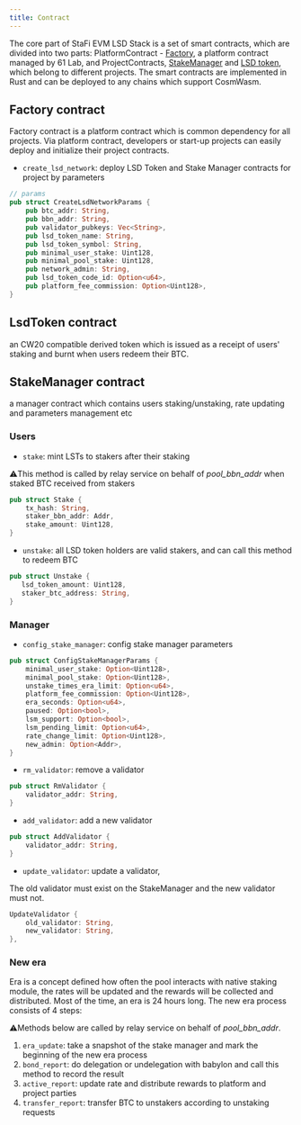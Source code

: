 ```yaml
---
title: Contract
---
```


The core part of StaFi EVM LSD Stack is a set of smart contracts, which are divided into two parts: PlatformContract - [Factory](https://github.com/stafiprotocol/babylon-lsd-contracts/tree/main/contracts/factory), a platform contract managed by 61 Lab, and ProjectContracts, [StakeManager](https://github.com/stafiprotocol/babylon-lsd-contracts/tree/main/contracts/stake_manager) and [LSD token](https://github.com/stafiprotocol/babylon-lsd-contracts/tree/main/contracts/lsd_token), which belong to different projects. The smart contracts are implemented in Rust and can be deployed to any chains which support CosmWasm.

## Factory contract

Factory contract is a platform contract which is common dependency for all projects. Via platform contract, developers or start-up projects can easily deploy and initialize their project contracts. 

- `create_lsd_network`: deploy LSD Token and Stake Manager contracts for project by parameters

```rust
// params  
pub struct CreateLsdNetworkParams {
    pub btc_addr: String,
    pub bbn_addr: String,
    pub validator_pubkeys: Vec<String>,
    pub lsd_token_name: String,
    pub lsd_token_symbol: String,
    pub minimal_user_stake: Uint128,
    pub minimal_pool_stake: Uint128,
    pub network_admin: String,
    pub lsd_token_code_id: Option<u64>,
    pub platform_fee_commission: Option<Uint128>,
}
```

## LsdToken contract

an CW20 compatible derived token which is issued as a receipt of users' staking and burnt when users redeem their BTC.

## StakeManager contract

a manager contract which contains users staking/unstaking, rate updating and parameters management etc

### Users
- `stake`: mint LSTs to stakers after their staking

⚠️This method is called by relay service on behalf of *pool_bbn_addr* when staked BTC received from stakers

```rust
pub struct Stake {
    tx_hash: String,
    staker_bbn_addr: Addr,
    stake_amount: Uint128,
}
```

- `unstake`: all LSD token holders are valid stakers, and can call this method to redeem BTC

 ```rust
pub struct Unstake {
    lsd_token_amount: Uint128,
    staker_btc_address: String,
}
```

### Manager

- `config_stake_manager`: config stake manager parameters

```rust
pub struct ConfigStakeManagerParams {
    minimal_user_stake: Option<Uint128>,
    minimal_pool_stake: Option<Uint128>,
    unstake_times_era_limit: Option<u64>,
    platform_fee_commission: Option<Uint128>,
    era_seconds: Option<u64>,
    paused: Option<bool>,
    lsm_support: Option<bool>,
    lsm_pending_limit: Option<u64>,
    rate_change_limit: Option<Uint128>,
    new_admin: Option<Addr>,
}
```

- `rm_validator`: remove a validator

```rust
pub struct RmValidator {
    validator_addr: String,
}
```

- `add_validator`: add a new validator

```rust
pub struct AddValidator {
    validator_addr: String,
}
```

- `update_validator`: update a validator, 

The old validator must exist on the StakeManager and the new validator must not.

```rust
UpdateValidator {
    old_validator: String,
    new_validator: String,
},
```

### New era


Era is a concept defined how often the pool interacts with native staking module, the rates will be updated and the rewards will be collected and distributed. Most of the time, an era is 24 hours long. The new era process consists of 4 steps: 

⚠️Methods below are called by relay service on behalf of *pool_bbn_addr*.

1. `era_update`: take a snapshot of the stake manager and mark the beginning of the new era process
2. `bond_report`: do delegation or undelegation with babylon and call this method to record the result
3. `active_report`: update rate and distribute rewards to platform and project parties
4. `transfer_report`: transfer BTC to unstakers according to unstaking requests

